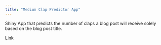 ```yaml
---
title: "Medium Clap Predictor App"
---
```


Shiny App that predicts the number of claps a blog post will receive solely based on the blog post title.

[Link](https://howiebaek.shinyapps.io/medium-claps-predictor/)
